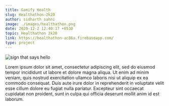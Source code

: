 ```yaml
---
title: Gamify Health
slug: Healthathon-2k20
author: sidharth sahni
image: ./images/healthathon.png
date: 2020-12-2 12:40:17 +0530
topic: Healthathon 2k20
link: https://healthathon-ac86a.firebaseapp.com/
type: project
---
```


![sign that says hello](./images/healthathon.png)

Lorem ipsum dolor sit amet, consectetur adipiscing elit, sed do eiusmod tempor incididunt ut labore et dolore magna aliqua. Ut enim ad minim veniam, quis nostrud exercitation ullamco laboris nisi ut aliquip ex ea commodo consequat. Duis aute irure dolor in reprehenderit in voluptate velit esse cillum dolore eu fugiat nulla pariatur. Excepteur sint occaecat cupidatat non proident, sunt in culpa qui officia deserunt mollit anim id est laborum.